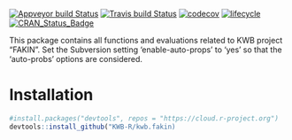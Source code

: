 [![Appveyor build Status](https://ci.appveyor.com/api/projects/status/18p0ui3jcdm5lqw9/branch/master?svg=true)](https://ci.appveyor.com/project/KWB-R/kwb-fakin/branch/master)
[![Travis build Status](https://travis-ci.org/KWB-R/kwb.fakin.svg?branch=master)](https://travis-ci.org/KWB-R/kwb.fakin)
[![codecov](https://codecov.io/github/KWB-R/kwb.fakin/branch/master/graphs/badge.svg)](https://codecov.io/github/KWB-R/kwb.fakin)
[![lifecycle](https://img.shields.io/badge/lifecycle-experimental-orange.svg)](https://www.tidyverse.org/lifecycle/#experimental)
[![CRAN_Status_Badge](https://www.r-pkg.org/badges/version/kwb.fakin)]()

This package contains all functions and evaluations related to KWB project 
"FAKIN". Set the Subversion setting 'enable-auto-props' to 'yes' so that the 
'auto-probs' options are considered.

# Installation

```r
#install.packages("devtools", repos = "https://cloud.r-project.org")
devtools::install_github("KWB-R/kwb.fakin)
```
